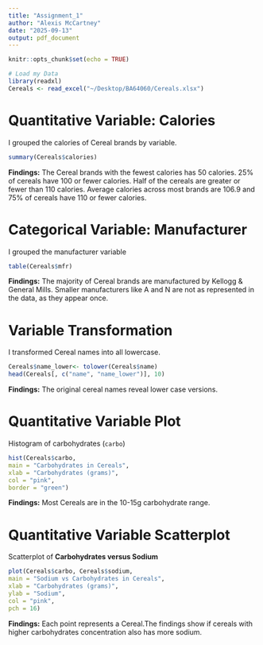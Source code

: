 ```yaml
---
title: "Assignment_1"
author: "Alexis McCartney"
date: "2025-09-13"
output: pdf_document
---
```


```r
knitr::opts_chunk$set(echo = TRUE)
```
```r
# Load my Data
library(readxl)
Cereals <- read_excel("~/Desktop/BA64060/Cereals.xlsx")
```

# Quantitative Variable: Calories
I grouped the calories of Cereal brands by variable.
```r
summary(Cereals$calories)
```
**Findings:** The Cereal brands with the fewest calories has 50 calories. 25% of cereals have 100 or fewer calories. Half of the cereals are greater or fewer than 110 calories. Average calories across most brands are 106.9 and 75% of cereals have 110 or fewer calories.

# Categorical Variable: Manufacturer
I grouped the manufacturer variable
```r
table(Cereals$mfr)
```
**Findings:** The majority of Cereal brands are manufactured by Kellogg & General Mills. Smaller manufacturers like A and N are not as represented in the data, as they appear once.

# Variable Transformation
I transformed Cereal names into all lowercase.
```r
Cereals$name_lower<- tolower(Cereals$name)
head(Cereals[, c("name", "name_lower")], 10)
```
**Findings:** The original cereal names reveal lower case versions.

# Quantitative Variable Plot
Histogram of carbohydrates (`carbo`)
```r
hist(Cereals$carbo,
main = "Carbohydrates in Cereals",
xlab = "Carbohydrates (grams)",
col = "pink",
border = "green")
```
**Findings:** Most Cereals are in the 10-15g carbohydrate range.

# Quantitative Variable Scatterplot
Scatterplot of **Carbohydrates versus Sodium**
```r
plot(Cereals$carbo, Cereals$sodium,
main = "Sodium vs Carbohydrates in Cereals",
xlab = "Carbohydrates (grams)",
ylab = "Sodium",
col = "pink",
pch = 16)
```
**Findings:** Each point represents a Cereal.The findings show if cereals with higher carbohydrates concentration also has more sodium.

